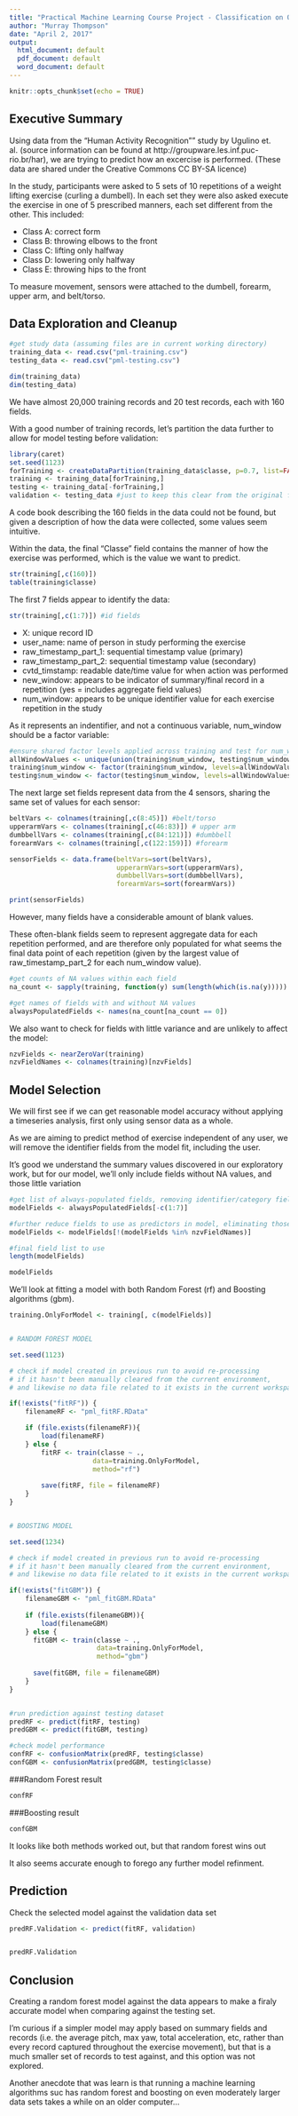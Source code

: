 ```yaml
---
title: "Practical Machine Learning Course Project - Classification on Quality of Exercise"
author: "Murray Thompson"
date: "April 2, 2017"
output:
  html_document: default
  pdf_document: default
  word_document: default
---
```


```r
knitr::opts_chunk$set(echo = TRUE)


```


## Executive Summary

Using data from the "Human Activity Recognition"" study by Ugulino et. al. (source information can be found at http://groupware.les.inf.puc-rio.br/har), we are trying to predict how an excercise is performed. (These data are shared under the Creative Commons CC BY-SA licence)

In the study, participants were asked to 5 sets of 10 repetitions of a weight lifting exercise (curling a dumbell). In each set they were also asked execute the exercise in one of 5 prescribed manners, each set different from the other. This included:

* Class A: correct form
* Class B: throwing elbows to the front
* Class C: lifting only halfway
* Class D: lowering only halfway
* Class E: throwing hips to the front

To measure movement, sensors were attached to the dumbell, forearm, upper arm, and belt/torso.


## Data Exploration and Cleanup


```r

#get study data (assuming files are in current working directory)
training_data <- read.csv("pml-training.csv")
testing_data <- read.csv("pml-testing.csv")

dim(training_data)
dim(testing_data)

```
We have almost 20,000 training records and 20 test records, each with 160 fields.


With a good number of training records, let's partition the data further to allow for model testing before validation:

```r

library(caret)
set.seed(1123)
forTraining <- createDataPartition(training_data$classe, p=0.7, list=FALSE)
training <- training_data[forTraining,]
testing <- training_data[-forTraining,]
validation <- testing_data #just to keep this clear from the original files :)


```


A code book describing the 160 fields in the data could not be found, but given a description of how the data were collected, 
some values seem intuitive.

Within the data, the final "Classe" field contains the manner of how the exercise was performed, which is the value we want to predict.

```r

str(training[,c(160)])
table(training$classe)

```


The first 7 fields appear to identify the data:

```r
str(training[,c(1:7)]) #id fields

```

- X: unique record ID
- user_name: name of person in study performing the exercise
- raw_timestamp_part_1: sequential timestamp value (primary)
- raw_timestamp_part_2: sequential timestamp value (secondary)
- cvtd_timstamp: readable date/time value for when action was performed 
- new_window: appears to be indicator of summary/final record in a repetition (yes = includes aggregate field values)
- num_window: appears to be unique identifier value for each exercise repetition in the study

As it represents an indentifier, and not a continuous variable, num_window should be a factor variable:

```r
#ensure shared factor levels applied across training and test for num_window
allWindowValues <- unique(union(training$num_window, testing$num_window))
training$num_window <- factor(training$num_window, levels=allWindowValues)
testing$num_window <- factor(testing$num_window, levels=allWindowValues)

```



The next large set fields represent data from the 4 sensors, sharing the same set of values for each sensor:

```r

beltVars <- colnames(training[,c(8:45)]) #belt/torso
upperarmVars <- colnames(training[,c(46:83)]) # upper arm
dumbbellVars <- colnames(training[,c(84:121)]) #dumbbell
forearmVars <- colnames(training[,c(122:159)]) #forearm

sensorFields <- data.frame(beltVars=sort(beltVars),
                           upperarmVars=sort(upperarmVars),
                           dumbbellVars=sort(dumbbellVars),
                           forearmVars=sort(forearmVars))

print(sensorFields)

```


However, many fields have a considerable amount of blank values. 

These often-blank fields seem to represent aggregate data for each repetition performed, and are therefore only populated for what seems the final data point of each repetition (given by the largest value of raw_timestamp_part_2 for each num_window value).

```r

#get counts of NA values within each field
na_count <- sapply(training, function(y) sum(length(which(is.na(y)))))

#get names of fields with and without NA values
alwaysPopulatedFields <- names(na_count[na_count == 0])


```

We also want to check for fields with little variance and are unlikely to affect the model:

```r

nzvFields <- nearZeroVar(training)
nzvFieldNames <- colnames(training)[nzvFields]


```




## Model Selection


We will first see if we can get reasonable model accuracy without applying a timeseries analysis, first only using sensor data as a whole.

As we are aiming to predict method of exercise independent of any user, we will remove the identifier fields from the model fit, including the user.

It's good we understand the summary values discovered in our exploratory work, but for our model, we'll only include fields without NA values, and those little variation


```r

#get list of always-populated fields, removing identifier/category fields
modelFields <- alwaysPopulatedFields[-c(1:7)]

#further reduce fields to use as predictors in model, eliminating those with near zero variance
modelFields <- modelFields[!(modelFields %in% nzvFieldNames)]

#final field list to use
length(modelFields)

modelFields

```


We'll look at fitting a model with both Random Forest (rf) and Boosting algorithms (gbm). 

```r

training.OnlyForModel <- training[, c(modelFields)]


# RANDOM FOREST MODEL

set.seed(1123)

# check if model created in previous run to avoid re-processing
# if it hasn't been manually cleared from the current environment,
# and likewise no data file related to it exists in the current workspace, then create the model

if(!exists("fitRF")) {
    filenameRF <- "pml_fitRF.RData"

    if (file.exists(filenameRF)){
        load(filenameRF)
    } else {
        fitRF <- train(classe ~ .,
                     data=training.OnlyForModel,
                     method="rf")
      
        save(fitRF, file = filenameRF)
    }
}


# BOOSTING MODEL

set.seed(1234)

# check if model created in previous run to avoid re-processing
# if it hasn't been manually cleared from the current environment,
# and likewise no data file related to it exists in the current workspace, then create the model

if(!exists("fitGBM")) {
    filenameGBM <- "pml_fitGBM.RData"
  
    if (file.exists(filenameGBM)){
        load(filenameGBM)
    } else {
      fitGBM <- train(classe ~ .,
                      data=training.OnlyForModel,
                      method="gbm")
      
      save(fitGBM, file = filenameGBM)
    }
}


#run prediction against testing dataset
predRF <- predict(fitRF, testing)
predGBM <- predict(fitGBM, testing)

#check model performance
confRF <- confusionMatrix(predRF, testing$classe)
confGBM <- confusionMatrix(predGBM, testing$classe)


```


###Random Forest result
```r
confRF
```


###Boosting result
```r
confGBM

```


It looks like both methods worked out, but that random forest wins out

It also seems accurate enough to forego any further model refinment.




## Prediction

Check the selected model against the validation data set


```r

predRF.Validation <- predict(fitRF, validation)


predRF.Validation

```


## Conclusion

Creating a random forest model against the data appears to make a firaly accurate model when comparing against the testing set.

I'm curious if a simpler model may apply based on summary fields and records (i.e. the average pitch, max yaw, total acceleration, etc, rather than every record captured throughout the exercise movement), but that is a much smaller set of records to test against, and this option was not explored.

Another anecdote that was learn is that running a machine learning algorithms suc has random forest and boosting on even moderately larger data sets takes a while on an older computer...

